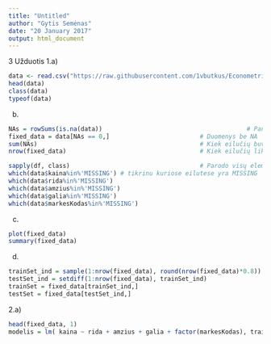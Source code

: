 ---
title: "Untitled"
author: "Gytis Semėnas"
date: "20 January 2017"
output: html_document
---

3 Užduotis
1.a)
```{r}
data <- read.csv("https://raw.githubusercontent.com/1vbutkus/Econometrics1/master/Egzaminas/data.csv", header = TRUE,sep=";",dec=".",skip=7)
head(data)
class(data)
typeof(data)

```

b)
```{r}
NAs = rowSums(is.na(data))                                        # Panaikina eilutes, kuriose yra NA
fixed_data = data[NAs == 0,]                         # Duomenys be NA
sum(NAs)                                             # Kiek eilučių buvo su NA(t.y. kiek panaikinom)
nrow(fixed_data)                                     # Kiek eilučių liko po NA pašalinimo

sapply(df, class)                                    # Parodo visų elementų klases. Reikia įsitikinti, ar visi duomenų tipai yra tokie, kokių reikia
which(data$kaina%in%'MISSING') # tikrinu kuriose eilutese yra MISSING
which(data$rida%in%'MISSING')
which(data$amzius%in%'MISSING')
which(data$galia%in%'MISSING')
which(data$markesKodas%in%'MISSING')
```

c)
```{r}
plot(fixed_data)
summary(fixed_data)
```
d)
```{r}
trainSet_ind = sample(1:nrow(fixed_data), round(nrow(fixed_data)*0.8)) # Atsitiktinių indeksų aibė (80% duomenų)
testSet_ind = setdiff(1:nrow(fixed_data), trainSet_ind)                # Atsitiktinių indeksų aibė, (20% duomenų)
trainSet = fixed_data[trainSet_ind,]                                   # 80%
testSet = fixed_data[testSet_ind,]
```

2.a)
```{r}
head(fixed_data, 1)
modelis = lm( kaina ~ rida + amzius + galia + factor(markesKodas), trainSet )


```





